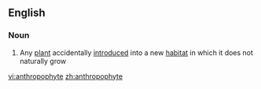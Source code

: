 ==English==

===Noun===
{{en-noun}}

# Any [[plant]] accidentally [[introduced]] into a new [[habitat]] in which it does not naturally grow

[[vi:anthropophyte]]
[[zh:anthropophyte]]